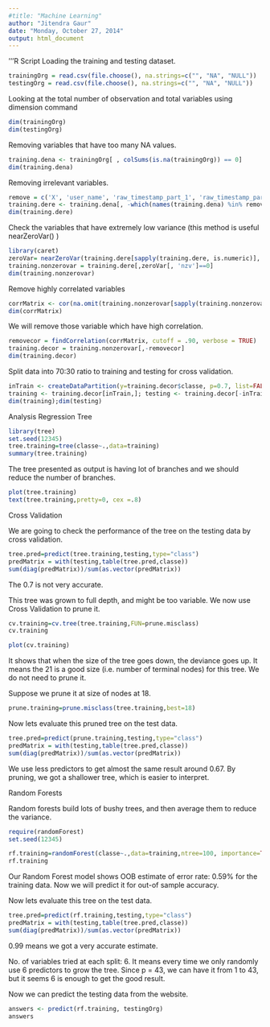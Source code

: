 ```yaml
---
#title: "Machine Learning"
author: "Jitendra Gaur"
date: "Monday, October 27, 2014"
output: html_document
---
```

'''R Script
Loading the training and testing dataset.
```r
trainingOrg = read.csv(file.choose(), na.strings=c("", "NA", "NULL"))
testingOrg = read.csv(file.choose(), na.strings=c("", "NA", "NULL"))

```

Looking at the total number of observation and total variables using dimension command
```r
dim(trainingOrg)
dim(testingOrg)
```


Removing variables that have too many NA values.
```r
training.dena <- trainingOrg[ , colSums(is.na(trainingOrg)) == 0]
dim(training.dena)

```
Removing irrelevant variables.
```r
remove = c('X', 'user_name', 'raw_timestamp_part_1', 'raw_timestamp_part_2', 'cvtd_timestamp', 'new_window', 'num_window')
training.dere <- training.dena[, -which(names(training.dena) %in% remove)]
dim(training.dere)

```
Check the variables that have extremely low variance (this method is useful nearZeroVar() )
```r
library(caret)
zeroVar= nearZeroVar(training.dere[sapply(training.dere, is.numeric)], saveMetrics = TRUE)
training.nonzerovar = training.dere[,zeroVar[, 'nzv']==0]
dim(training.nonzerovar)
```

Remove highly correlated variables
```r
corrMatrix <- cor(na.omit(training.nonzerovar[sapply(training.nonzerovar, is.numeric)]))
dim(corrMatrix)
```

We will remove those variable which have high correlation.
```r
removecor = findCorrelation(corrMatrix, cutoff = .90, verbose = TRUE)
training.decor = training.nonzerovar[,-removecor]
dim(training.decor)

```

Split data into 70:30 ratio to training and testing for cross validation.
```r
inTrain <- createDataPartition(y=training.decor$classe, p=0.7, list=FALSE)
training <- training.decor[inTrain,]; testing <- training.decor[-inTrain,]
dim(training);dim(testing)

```

Analysis
Regression Tree

```r
library(tree)
set.seed(12345)
tree.training=tree(classe~.,data=training)
summary(tree.training)

```
The tree presented as output is having lot of branches and we should reduce the number of branches.
```r
plot(tree.training)
text(tree.training,pretty=0, cex =.8)

```

Cross Validation

We are going to check the performance of the tree on the testing data by cross validation.

```r
tree.pred=predict(tree.training,testing,type="class")
predMatrix = with(testing,table(tree.pred,classe))
sum(diag(predMatrix))/sum(as.vector(predMatrix))
```
The 0.7 is not very accurate.

This tree was grown to full depth, and might be too variable. We now use Cross Validation to prune it.
```r
cv.training=cv.tree(tree.training,FUN=prune.misclass)
cv.training

```


```r
plot(cv.training)
```

It shows that when the size of the tree goes down, the deviance goes up. It means the 21 is a good size (i.e. number of terminal nodes) for this tree. We do not need to prune it.

Suppose we prune it at size of nodes at 18.
```r
prune.training=prune.misclass(tree.training,best=18)
```
Now lets evaluate this pruned tree on the test data.
```r
tree.pred=predict(prune.training,testing,type="class")
predMatrix = with(testing,table(tree.pred,classe))
sum(diag(predMatrix))/sum(as.vector(predMatrix))
```
We use less predictors to get almost the same result around 0.67. By pruning, we got a shallower tree, which is easier to interpret.

Random Forests

Random forests build lots of bushy trees, and then average them to reduce the variance.

```r
require(randomForest)
set.seed(12345)

rf.training=randomForest(classe~.,data=training,ntree=100, importance=TRUE)
rf.training

```
Our Random Forest model shows OOB estimate of error rate: 0.59% for the training data. Now we will predict it for out-of sample accuracy.

Now lets evaluate this tree on the test data.

```r
tree.pred=predict(rf.training,testing,type="class")
predMatrix = with(testing,table(tree.pred,classe))
sum(diag(predMatrix))/sum(as.vector(predMatrix))

```
0.99 means we got a very accurate estimate.

No. of variables tried at each split: 6. It means every time we only randomly use 6 predictors to grow the tree. Since p = 43, we can have it from 1 to 43, but it seems 6 is enough to get the good result.

Now we can predict the testing data from the website.
```r
answers <- predict(rf.training, testingOrg)
answers

```

